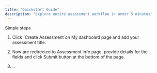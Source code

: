 ```yaml
---
title: "Quickstart Guide"
description: "Explore entire assessment workflow in under 5 minutes"
---
```


Simple steps

1. Click ´Create Assessment´on My dashboard page and add your assessment title.

2. Now are redirected to Assessment Info page, provide details for the fields and click Submit button at the bottom of the page.

3. ..